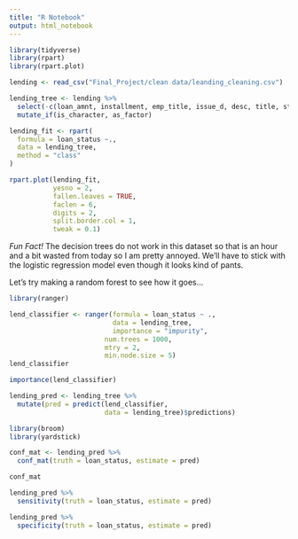 ```yaml
---
title: "R Notebook"
output: html_notebook
---
```

```r
library(tidyverse)
library(rpart)
library(rpart.plot)
```


```r
lending <- read_csv("Final_Project/clean data/leanding_cleaning.csv")
```

```r
lending_tree <- lending %>% 
  select(-c(loan_amnt, installment, emp_title, issue_d, desc, title, state_abb, total_pymnt_inv, profit_loss, state_name, sub_grade, emp_length, home_ownership, purpose, grade)) %>% 
  mutate_if(is_character, as_factor)
```

```r
lending_fit <- rpart(
  formula = loan_status ~.,
  data = lending_tree,
  method = "class"
)

rpart.plot(lending_fit,
           yesno = 2,
           fallen.leaves = TRUE,
           faclen = 6,
           digits = 2,
           split.border.col = 1,
           tweak = 0.1)
```

*Fun Fact!* The decision trees do not work in this dataset so that is an hour and a bit wasted from today so I am pretty annoyed. We'll have to stick with the logistic regression model even though it looks kind of pants. 

Let's try making a random forest to see how it goes... 

```r
library(ranger)
```

```r
lend_classifier <- ranger(formula = loan_status ~ .,
                          data = lending_tree,
                          importance = "impurity",
                        num.trees = 1000, 
                        mtry = 2, 
                        min.node.size = 5)
lend_classifier
```

```r
importance(lend_classifier)
```

```r
lending_pred <- lending_tree %>% 
  mutate(pred = predict(lend_classifier,
                        data = lending_tree)$predictions)
```

```r
library(broom)
library(yardstick)
```

```r
conf_mat <- lending_pred %>% 
  conf_mat(truth = loan_status, estimate = pred)

conf_mat
```

```r
lending_pred %>% 
  sensitivity(truth = loan_status, estimate = pred)

lending_pred %>% 
  specificity(truth = loan_status, estimate = pred)
```

